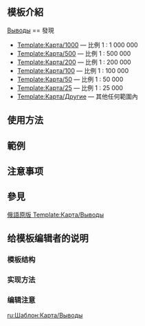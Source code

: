 <includeonly><!-- 在這裡加入模板的保護標識 --></includeonly><noinclude>{{template doc page viewed directly}}</noinclude>
<!-- 在本行下編輯模板說明 -->
== 模板介紹 ==
[[:wikt:zh:Вывод|Выводы]] == 發現
* [[Template:Карта/1000]] — 比例 1 : 1 000 000
* [[Template:Карта/500]] — 比例 1 : 500 000
* [[Template:Карта/200]] — 比例 1 : 200 000
* [[Template:Карта/100]] — 比例 1 : 100 000
* [[Template:Карта/50]] — 比例 1 : 50 000
* [[Template:Карта/25]] — 比例 1 : 25 000
* [[Template:Карта/Другие]] — 其他任何範圍內

== 使用方法 ==

== 範例 ==

== 注意事项 ==

== 參見 ==
[[:ru:Template:Карта/Выводы|俄語原版 Template:Карта/Выводы]]

== 给模板编辑者的说明 ==
=== 模板结构 ===
=== 实现方法 ===
=== 编辑注意 ===

<includeonly>
<!-- 本行下加入模板的分類 -->

<!-- 本行下加入模板的跨語言鏈接 -->
[[ru:Шаблон:Карта/Выводы]]
</includeonly>